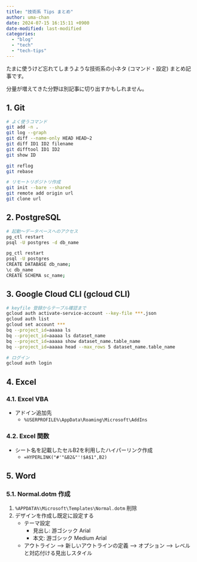 ```yaml
---
title: "技術系 Tips まとめ"
author: uma-chan
date: 2024-07-15 16:15:11 +0900
date-modified: last-modified
categories:
  - "blog"
  - "tech"
  - "tech-tips"
---
```


たまに使うけど忘れてしまうような技術系の小ネタ (コマンド・設定) まとめ記事です。

分量が増えてきた分野は別記事に切り出すかもしれません。

## 1. Git

```.sh
# よく使うコマンド
git add -n .
git log --graph
git diff --name-only HEAD HEAD~2
git diff ID1 ID2 filename
git difftool ID1 ID2
git show ID

git reflog
git rebase

# リモートリポジトリ作成
git init --bare --shared
git remote add origin url
git clone url
```

## 2. PostgreSQL

```.sh
# 起動～データベースへのアクセス
pg_ctl restart
psql -U postgres -d db_name

pg_ctl restart
psql -U postgres
CREATE DATABASE db_name;
\c db_name
CREATE SCHEMA sc_name;
```

## 3. Google Cloud CLI (gcloud CLI)

```.sh
# keyfile 登録からテーブル確認まで
gcloud auth activate-service-account --key-file ***.json
gcloud auth list
gcloud set account ***
bq --project_id=aaaaa ls
bq --project_id=aaaaa ls dataset_name
bq --project_id=aaaaa show dataset_name.table_name
bq --project_id=aaaaa head --max_rows 5 dataset_name.table_name
```

```.sh
# ログイン
gcloud auth login
```

## 4. Excel

### 4.1. Excel VBA

- アドイン追加先
    - `%USERPROFILE%\AppData\Roaming\Microsoft\AddIns`

### 4.2. Excel 関数

- シート名を記載したセルB2を利用したハイパーリンク作成
    - `=HYPERLINK("#'"&B2&"'!$A$1",B2)`

## 5. Word

### 5.1. Normal.dotm 作成

1. `%APPDATA%\Microsoft\Templates\Normal.dotm` 削除
1. デザインを作成し既定に設定する
    - テーマ設定
        - 見出し: 游ゴシック Arial
        - 本文: 游ゴシック Medium Arial
    - アウトライン --> 新しいアウトラインの定義 --> オプション --> レベルと対応付ける見出しスタイル
